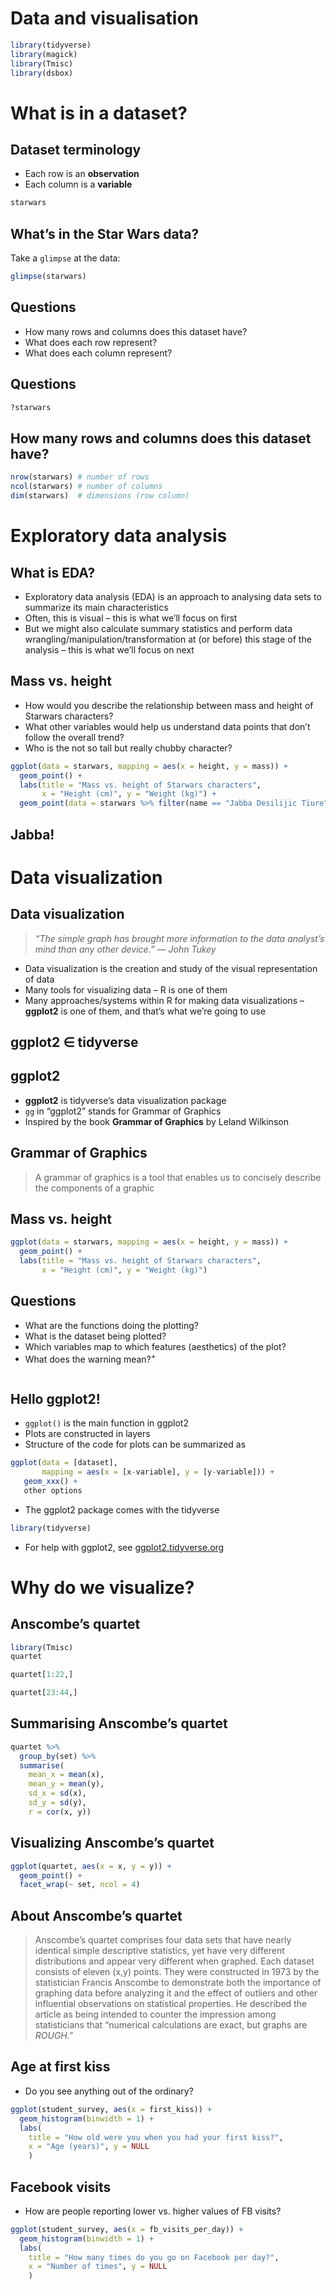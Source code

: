# Data and visualisation

```r
library(tidyverse)
library(magick)
library(Tmisc)
library(dsbox)
```

# What is in a dataset?


## Dataset terminology

- Each row is an **observation**
- Each column is a **variable**


```r
starwars
```

## What's in the Star Wars data?

Take a `glimpse` at the data:

```r
glimpse(starwars)
```


## Questions
- How many rows and columns does this dataset have?
- What does each row represent?
- What does each column represent?

## Questions
```r
?starwars
```

##  How many rows and columns does this dataset have?

```r
nrow(starwars) # number of rows
ncol(starwars) # number of columns
dim(starwars)  # dimensions (row column)
```

# Exploratory data analysis

  
## What is EDA?
  
- Exploratory data analysis (EDA) is an approach to analysing data sets to summarize its main characteristics
- Often, this is visual -- this is what we'll focus on first
- But we might also calculate summary statistics and perform data wrangling/manipulation/transformation at (or before) this stage of the analysis -- this is what we'll focus on next

## Mass vs. height
  
- How would you describe the relationship between mass and height of Starwars characters?
- What other variables would help us understand data points that don't follow the overall trend?
- Who is the not so tall but really chubby character?


```r
ggplot(data = starwars, mapping = aes(x = height, y = mass)) +
  geom_point() +
  labs(title = "Mass vs. height of Starwars characters",
       x = "Height (cm)", y = "Weight (kg)") +
  geom_point(data = starwars %>% filter(name == "Jabba Desilijic Tiure"), size = 5, pch = 1, color = "pink", stroke = 3)
```

## Jabba!
# Data visualization


## Data visualization

> *"The simple graph has brought more information to the data analyst's mind than any other device." --- John Tukey*

- Data visualization is the creation and study of the visual representation of data
- Many tools for visualizing data -- R is one of them
- Many approaches/systems within R for making data visualizations -- **ggplot2** is one of them, and that's what we're going to use

## ggplot2 $\in$ tidyverse


## ggplot2
- **ggplot2** is tidyverse's data visualization package 
- `gg` in "ggplot2" stands for Grammar of Graphics 
- Inspired by the book **Grammar of Graphics** by Leland Wilkinson

## Grammar of Graphics

>  A grammar of graphics is a tool that enables us to concisely describe the components of a graphic




## Mass vs. height

```r
ggplot(data = starwars, mapping = aes(x = height, y = mass)) +
  geom_point() +
  labs(title = "Mass vs. height of Starwars characters",
       x = "Height (cm)", y = "Weight (kg)")
```

## Questions 

- What are the functions doing the plotting?
- What is the dataset being plotted?
- Which variables map to which features (aesthetics) of the plot?
- What does the warning mean?<sup>+</sup>


```r
```

## Hello ggplot2!

- `ggplot()` is the main function in ggplot2
- Plots are constructed in layers
- Structure of the code for plots can be summarized as

```r
ggplot(data = [dataset], 
       mapping = aes(x = [x-variable], y = [y-variable])) +
   geom_xxx() +
   other options
```

- The ggplot2 package comes with the tidyverse

```r
library(tidyverse)
```

- For help with ggplot2, see [ggplot2.tidyverse.org](http://ggplot2.tidyverse.org/)

# Why do we visualize?


## Anscombe's quartet

```r
library(Tmisc)
quartet
```


```r
quartet[1:22,]
```

```r
quartet[23:44,]
```


## Summarising Anscombe's quartet

```r
quartet %>%
  group_by(set) %>%
  summarise(
    mean_x = mean(x), 
    mean_y = mean(y),
    sd_x = sd(x),
    sd_y = sd(y),
    r = cor(x, y))
```


## Visualizing Anscombe's quartet

```r
ggplot(quartet, aes(x = x, y = y)) +
  geom_point() +
  facet_wrap(~ set, ncol = 4)
```

## About Anscombe's quartet

> Anscombe's quartet comprises four data sets that have nearly identical simple descriptive statistics, yet have very different distributions and appear very different when graphed. Each dataset consists of eleven (x,y) points. They were constructed in 1973 by the statistician Francis Anscombe to demonstrate both the importance of graphing data before analyzing it and the effect of outliers and other influential observations on statistical properties. He described the article as being intended to counter the impression among statisticians that "numerical calculations are exact, but graphs are *ROUGH*."


## Age at first kiss

- Do you see anything out of the ordinary?


```r
ggplot(student_survey, aes(x = first_kiss)) +
  geom_histogram(binwidth = 1) +
  labs(
    title = "How old were you when you had your first kiss?", 
    x = "Age (years)", y = NULL
    )
```


## Facebook visits

- How are people reporting lower vs. higher values of FB visits?


```r
ggplot(student_survey, aes(x = fb_visits_per_day)) +
  geom_histogram(binwidth = 1) +
  labs(
    title = "How many times do you go on Facebook per day?", 
    x = "Number of times", y = NULL
    )
```